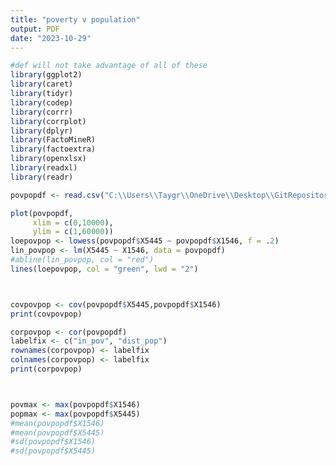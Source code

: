 ```yaml
---
title: "poverty v population"
output: PDF
date: "2023-10-29"
---
```



```r
#def will not take advantage of all of these
library(ggplot2)
library(caret)
library(tidyr)
library(codep)
library(corrr)
library(corrplot)
library(dplyr)
library(FactoMineR)
library(factoextra)
library(openxlsx)
library(readxl)
library(readr)

```

```r
povpopdf <- read.csv("C:\\Users\\Taygr\\OneDrive\\Desktop\\GitRepositories\\DatathonF23\\Fall23\\Intermediate\\3_1\\poverty_vs_enrollment.csv")
```
```r
plot(povpopdf,
     xlim = c(0,10000), 
     ylim = c(1,60000))
loepovpop <- lowess(povpopdf$X5445 ~ povpopdf$X1546, f = .2)
lin_povpop <- lm(X5445 ~ X1546, data = povpopdf)
#abline(lin_povpop, col = "red")
lines(loepovpop, col = "green", lwd = "2")



covpovpop <- cov(povpopdf$X5445,povpopdf$X1546)
print(covpovpop)

corpovpop <- cor(povpopdf)
labelfix <- c("in_pov", "dist_pop")
rownames(corpovpop) <- labelfix
colnames(corpovpop) <- labelfix
print(corpovpop)



povmax <- max(povpopdf$X1546)
popmax <- max(povpopdf$X5445)
#mean(povpopdf$X1546)
#mean(povpopdf$X5445)
#sd(povpopdf$X1546)
#sd(povpopdf$X5445)
```
